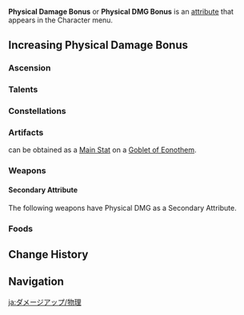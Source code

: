 {{DamageBonusTabs}}
{{See also|Physical|Physical Resistance}}
{{Terminology Infobox
|title        = Physical Damage Bonus
|type         = Attributes
}}
'''Physical Damage Bonus''' or '''Physical DMG Bonus''' is an [[attribute]] that appears in the Character menu.

==Increasing Physical Damage Bonus==
===Ascension===
{{Characters by Ascension Stat Table|Physical DMG Bonus}}

===Talents===
{{Talents by Category Table|Physical DMG Bonus Talents}}

===Constellations===
{{Constellations by Category Table|Physical DMG Bonus Constellations}}

===Artifacts===
{{Color|Physical Damage Bonus}} can be obtained as a [[Artifact/Stats|Main Stat]] on a {{Icon|customfile=Icon Goblet of Eonothem.png|size=30}}[[Goblet of Eonothem]].

{{Artifacts by Category Table|Physical DMG Bonus Artifacts}}

===Weapons===
====Secondary Attribute====
The following weapons have Physical DMG as a Secondary Attribute.
{{Weapons by Category Table|Physical DMG Bonus Substat Weapons}}

===Foods===
{{Food by Category Table|Physical DMG Bonus Dishes}}

==Change History==
{{Change History|1.0}}

==Navigation==
{{Attribute Navbox}}

[[ja:ダメージアップ/物理]]